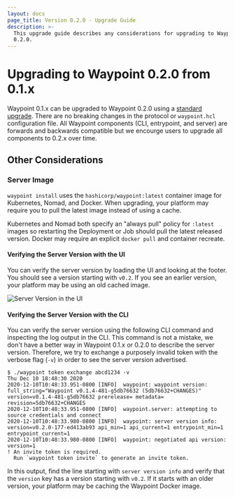 ```yaml
---
layout: docs
page_title: Version 0.2.0 - Upgrade Guide
description: >-
  This upgrade guide describes any considerations for upgrading to Waypoint
  0.2.0.
---
```


# Upgrading to Waypoint 0.2.0 from 0.1.x

Waypoint 0.1.x can be upgraded to Waypoint 0.2.0 using a [standard upgrade](/docs/upgrading#standard-upgrade).
There are no breaking changes in the protocol or `waypoint.hcl` configuration file. All
Waypoint components (CLI, entrypoint, and server) are forwards and backwards
compatible but we encourge users to upgrade all components to 0.2.x over time.

## Other Considerations

### Server Image

`waypoint install` uses the `hashicorp/waypoint:latest` container image for
Kubernetes, Nomad, and Docker. When upgrading, your platform may require
you to pull the latest image instead of using a cache.

Kubernetes and Nomad both specify an "always pull" policy for `:latest` images
so restarting the Deployment or Job should pull the latest released version.
Docker may require an explicit `docker pull` and container recreate.

#### Verifying the Server Version with the UI

You can verify the server version by loading the UI and looking at the footer.
You should see a version starting with `v0.2`. If you see an earlier version,
your platform may be using an old cached image.

![Server Version in the UI](/img/upgrade-0.2.0/version.png)

#### Verifying the Server Version with the CLI

You can verify the server version using the following CLI command and inspecting
the log output in the CLI. This command is not a mistake, we don't have a better
way in Waypoint 0.1.x or 0.2.0 to describe the server version. Therefore, we
try to exchange a purposely invalid token with the verbose flag (`-v`) in order
to see the server version advertised.

```shell-session
$ ./waypoint token exchange abcd1234 -v                                           Thu Dec 10 18:48:30 2020
2020-12-10T10:48:33.951-0800 [INFO]  waypoint: waypoint version: full_string="Waypoint v0.1.4-481-g5db76632 (5db76632+CHANGES)" version=v0.1.4-481-g5db76632 prerelease= metadata= revision=5db76632+CHANGES
2020-12-10T10:48:33.951-0800 [INFO]  waypoint.server: attempting to source credentials and connect
2020-12-10T10:48:33.980-0800 [INFO]  waypoint: server version info: version=v0.2.0-177-ed413ab93 api_min=1 api_current=1 entrypoint_min=1 entrypoint_current=1
2020-12-10T10:48:33.980-0800 [INFO]  waypoint: negotiated api version: version=1
! An invite token is required.
  Run `waypoint token invite` to generate an invite token.
```

In this output, find the line starting with `server version info` and verify
that the `version` key has a version starting with `v0.2`. If it starts
with an older version, your platform may be caching the Waypoint Docker image.
